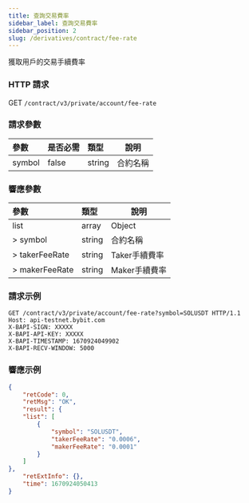 ```yaml
---
title: 查詢交易費率
sidebar_label: 查詢交易費率
sidebar_position: 2
slug: /derivatives/contract/fee-rate
---
```


獲取用戶的交易手續費率

### HTTP 請求
GET `/contract/v3/private/account/fee-rate`

### 請求參數
| 參數 | 是否必需 | 類型 | 說明|
|:----- |:-------|:-----|------ |
|symbol |false |string |合約名稱|

### 響應參數
| 參數 | 類型 | 說明|
|:----- |:-----|------ |
|list |array |Object |
|> symbol |string |合約名稱 |
|> takerFeeRate |string |Taker手續費率 |
|> makerFeeRate |string |Maker手續費率 |

### 請求示例

```http
GET /contract/v3/private/account/fee-rate?symbol=SOLUSDT HTTP/1.1
Host: api-testnet.bybit.com
X-BAPI-SIGN: XXXXX
X-BAPI-API-KEY: XXXXX
X-BAPI-TIMESTAMP: 1670924049902
X-BAPI-RECV-WINDOW: 5000
```

### 響應示例

```json
{
    "retCode": 0,
    "retMsg": "OK",
    "result": {
    "list": [
        {
            "symbol": "SOLUSDT",
            "takerFeeRate": "0.0006",
            "makerFeeRate": "0.0001"
        }
    ]
},
    "retExtInfo": {},
    "time": 1670924050413
}
```